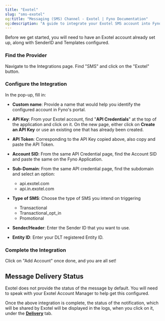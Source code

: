 ```yaml
---
title: "Exotel"
slug: "sms-exotel"
og:title: "Messaging (SMS) Channel - Exotel | Fyno Documentation"
og:description: "A guide to integrate your Exotel SMS account into Fyno."
---
```


Before we get started, you will need to have an Exotel account already set up, along with SenderID and Templates configured.

<Steps>

### Find the Provider

Navigate to the Integrations page. Find "SMS" and click on the "Exotel" button.

### Configure the Integration

In the pop-up, fill in:

- **Custom name**: Provide a name that would help you identify the configured account in Fyno's portal.

- **API Key**: From your Exotel account, find "**API Credentials**" at the top of the application and click on it. On the new page, either click on **Create an API Key** or use an existing one that has already been created.

- **API Token**: Corresponding to the API Key copied above, also copy and paste the API Token.

- **Account SID**: From the same API Credential page, find the Account SID and paste the same on the Fyno Application.

- **Sub-Domain**: From the same API credential page, find the subdomain and select an option:

  - api.exotel.com
  - api.in.exotel.com

- **Type of SMS**: Choose the type of SMS you intend on triggering

  - Transactional
  - Transactional_opt_in
  - Promotional

- **Sender/Header**: Enter the Sender ID that you want to use.

- **Entity ID**: Enter your DLT registered Entity ID.

### Complete the Integration

Click on "Add Account" once done, and you are all set!

</Steps>

## Message Delivery Status

Exotel does not provide the status of the message by default. You will need to speak with your Exotel Account Manager to help get this configured.

Once the above integration is complete, the status of the notification, which will be shared by Exotel will be displayed in the logs, when you click on it, under the **[Delivery](./log-details-delivery)** tab.
